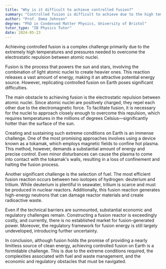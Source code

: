 ```yaml
---
title: "Why is it difficult to achieve controlled fusion?"
summary: "Controlled fusion is difficult to achieve due to the high temperatures and pressures required to overcome the electrostatic repulsion between atomic nuclei."
author: "Prof. Emma Johnson"
degree: "PhD in Condensed Matter Physics, University of Bristol"
tutor_type: "IB Physics Tutor"
date: 2024-05-23
---
```


Achieving controlled fusion is a complex challenge primarily due to the extremely high temperatures and pressures needed to overcome the electrostatic repulsion between atomic nuclei.

Fusion is the process that powers the sun and stars, involving the combination of light atomic nuclei to create heavier ones. This reaction releases a vast amount of energy, making it an attractive potential energy source. However, replicating controlled fusion on Earth poses significant difficulties.

The main obstacle to achieving fusion is the electrostatic repulsion between atomic nuclei. Since atomic nuclei are positively charged, they repel each other due to the electromagnetic force. To facilitate fusion, it is necessary for the nuclei to approach closely enough to overcome this repulsion, which requires temperatures in the millions of degrees Celsius—significantly hotter than the surface of the sun.

Creating and sustaining such extreme conditions on Earth is an immense challenge. One of the most promising approaches involves using a device known as a tokamak, which employs magnetic fields to confine hot plasma. This method, however, demands a substantial amount of energy and precise control. Even minor disturbances can cause the plasma to come into contact with the tokamak's walls, resulting in a loss of confinement and halting the fusion process.

Another significant challenge is the selection of fuel. The most efficient fusion reaction occurs between two isotopes of hydrogen: deuterium and tritium. While deuterium is plentiful in seawater, tritium is scarce and must be produced in nuclear reactors. Additionally, this fusion reaction generates high-energy neutrons that can damage reactor materials and create radioactive waste.

Even if the technical barriers are surmounted, substantial economic and regulatory challenges remain. Constructing a fusion reactor is exceedingly costly, and currently, there is no established market for fusion-generated power. Moreover, the regulatory framework for fusion energy is still largely undeveloped, introducing further uncertainty.

In conclusion, although fusion holds the promise of providing a nearly limitless source of clean energy, achieving controlled fusion on Earth is a formidable challenge. This is due to the extreme conditions required, the complexities associated with fuel and waste management, and the economic and regulatory obstacles that must be navigated.
    